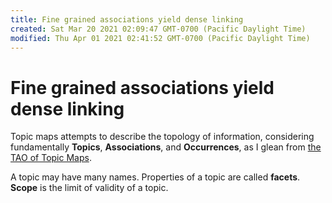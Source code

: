 ```yaml
---
title: Fine grained associations yield dense linking
created: Sat Mar 20 2021 02:09:47 GMT-0700 (Pacific Daylight Time)
modified: Thu Apr 01 2021 02:41:52 GMT-0700 (Pacific Daylight Time)
---
```


# Fine grained associations yield dense linking

Topic maps attempts to describe the topology of information, considering fundamentally **Topics**, **Associations**, and **Occurrences**, as I glean from [the TAO of Topic Maps](https://ontopia.net/topicmaps/materials/tao.html).

A topic may have many names.
Properties of a topic are called **facets**.
**Scope** is the limit of validity of a topic.
